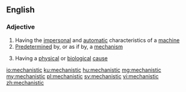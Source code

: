 ==English==

===Adjective===
{{en-adj}}

# Having the [[impersonal]] and [[automatic]] characteristics of a [[machine]]
# [[predetermined|Predetermined]] by, or as if by, a [[mechanism]]
# {{lb|en|philosophy}} Having a [[physical]] or [[biological]] [[cause]]

[[io:mechanistic]]
[[ku:mechanistic]]
[[hu:mechanistic]]
[[mg:mechanistic]]
[[my:mechanistic]]
[[pl:mechanistic]]
[[sv:mechanistic]]
[[vi:mechanistic]]
[[zh:mechanistic]]